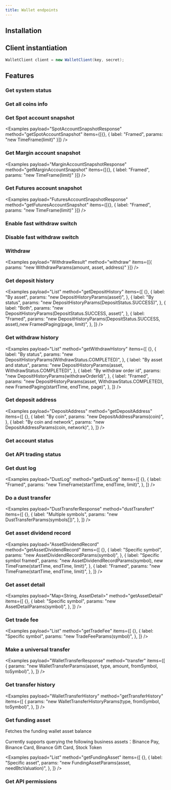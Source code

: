 ```yaml
---
title: Wallet endpoints
---
```



<RepoBadges artifact="wallet" />

## Installation

<ArtifactInstall repo="wallet" />

## Client instantiation

```java
WalletClient client = new WalletClient(key, secret);
```

## Features

### Get system status

<Examples payload="SystemStatus" method="getSystemStatus" items={[{}]} />

### Get all coins info

<Examples payload="CoinInformation>" method="getAllCoinsInfo" items={[{}]} />

### Get Spot account snapshot

<Examples
    payload="SpotAccountSnapshotResponse"
    method="getSpotAccountSnapshot"
    items={[{}, { label: "Framed", params: "new TimeFrame(limit)" }]}
/>

### Get Margin account snapshot

<Examples
    payload="MarginAccountSnapshotResponse"
    method="getMarginAccountSnapshot"
    items={[{}, { label: "Framed", params: "new TimeFrame(limit)" }]}
/>

### Get Futures account snapshot

<Examples
    payload="FuturesAccountSnapshotResponse"
    method="getFuturesAccountSnapshot"
    items={[{}, { label: "Framed", params: "new TimeFrame(limit)" }]}
/>

### Enable fast withdraw switch

<Examples payload="Void" method="enableFastWithdrawSwitch" items={[{}]} />

### Disable fast withdraw switch

<Examples payload="Void" method="disableFastWithdrawSwitch" items={[{}]} />

### Withdraw

<Examples
    payload="WithdrawResult"
    method="withdraw"
    items={[{ params: "new WithdrawParams(amount, asset, address)" }]}
/>

### Get deposit history

<Examples
    payload="List<DepositHistory>"
    method="getDepositHistory"
    items={[
        {},
        {
            label: "By asset",
            params: "new DepositHistoryParams(asset)",
        },
        {
            label: "By status",
            params: "new DepositHistoryParams(DepositStatus.SUCCESS)",
        },
        {
            label: "Both",
            params: "new DepositHistoryParams(DepositStatus.SUCCESS, asset)",
        },
        {
            label: "Framed",
            params: "new DepositHistoryParams(DepositStatus.SUCCESS, asset),new FramedPaging(page, limit)",
        },
    ]}
/>

### Get withdraw history

<Examples
    payload="List<WithdrawHistory>"
    method="getWithdrawHistory"
    items={[
        {},
        {
            label: "By status",
            params: "new DepositHistoryParams(WithdrawStatus.COMPLETED)",
        },
        {
            label: "By asset and status",
            params: "new DepositHistoryParams(asset, WithdrawStatus.COMPLETED)",
        },
        {
            label: "By withdraw order id",
            params: "new DepositHistoryParams(withdrawOrderId)",
        },
        {
            label: "Framed",
            params: "new DepositHistoryParams(asset, WithdrawStatus.COMPLETED), new FramedPaging(startTime, endTime, page)",
        },
    ]}
/>

### Get deposit address

<Examples
    payload="DepositAddress"
    method="getDepositAddress"
    items={[
        {},
        {
            label: "By coin",
            params: "new DepositAddressParams(coin)",
        },
        {
            label: "By coin and network",
            params: "new DepositAddressParams(coin, network)",
        },
    ]}
/>

### Get account status

<Examples payload="AccountStatus" method="getAccountstatus" items={[{}]} />

### Get API trading status

<Examples payload="ApiTradingStatus" method="getApiTradingStatus" items={[{}]} />

### Get dust log

<Examples
    payload="DustLog"
    method="getDustLog"
    items={[
        {},
        {
            label: "Framed",
            params: "new TimeFrame(startTime, endTime, limit)",
        },
    ]}
/>

### Do a dust transfer

<Examples
    payload="DustTransferResponse"
    method="dustTransfert"
    items={[
        {},
        {
            label: "Multiple symbols",
            params: "new DustTransferParams(symbols[])",
        },
    ]}
/>

### Get asset dividend record

<Examples
    payload="AssetDividendRecord"
    method="getAssetDividendRecord"
    items={[
        {},
        {
            label: "Specific symbol",
            params: "new AssetDividendRecordParams(symbol)",
        },
        {
            label: "Specific symbol framed",
            params: "new AssetDividendRecordParams(symbol), new TimeFrame(startTime, endTime, limit)",
        },
        {
            label: "Framed",
            params: "new TimeFrame(startTime, endTime, limit)",
        },
    ]}
/>

### Get asset detail

<Examples
    payload="Map<String, AssetDetail>"
    method="getAssetDetail"
    items={[
        {},
        {
            label: "Specific symbol",
            params: "new AssetDetailParams(symbol)",
        },
    ]}
/>

### Get trade fee

<Examples
    payload="List<TradeFee>"
    method="getTradeFee"
    items={[
        {},
        {
            label: "Specific symbol",
            params: "new TradeFeeParams(symbol)",
        },
    ]}
/>

### Make a universal transfer

<Examples
    payload="WalletTransferResponse"
    method="transfer"
    items={[
        {
            params: "new WalletTransferParams(asset, type, amount, fromSymbol, toSymbol)",
        },
    ]}
/>

### Get transfer history

<Examples
    payload="WalletTransferHistory"
    method="getTransferHistory"
    items={[
        {
            params: "new WalletTransferHistoryParams(type, fromSymbol, toSymbol)",
        },
    ]}
/>

### Get funding asset

Fetches the funding wallet asset balance

Currently supports querying the following business assets：Binance Pay, Binance Card, Binance Gift Card, Stock Token

<Examples
    payload="List<FundingAsset>"
    method="getFundingAsset"
    items={[
        {},
        {
            label: "Specific asset",
            params: "new FundingAssetParams(asset, needBtcValuation)",
        },
    ]}
/>

### Get API permissions

<Examples payload="ApiPermissions" method="getApiPermissions" items={[{}]} />

